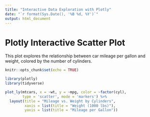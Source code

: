 ```yaml
---
title: "Interactive Data Exploration with Plotly"
date: "`r format(Sys.Date(), '%B %d, %Y')`"
output: html_document
---
```


# Plotly Interactive Scatter Plot
This plot explores the relationship between car mileage per gallon and weight, colored by the number of cylinders.

```r
knitr::opts_chunk$set(echo = TRUE)

library(plotly)
library(tidyverse)

plot_ly(mtcars, x = ~wt, y = ~mpg, color = ~factor(cyl),
        type = 'scatter', mode = 'markers') %>%
  layout(title = "Mileage vs. Weight by Cylinders",
         xaxis = list(title = "Weight (1000 lbs)"),
         yaxis = list(title = "Mileage per Gallon"))

```

